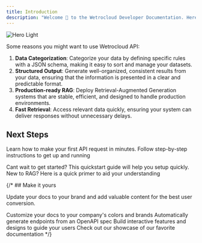 ```yaml
---
title: Introduction
description: "Welcome 👋 to the Wetrocloud Developer Documentation. Here you'll learn how to easily integrate Retrieval Augmented Generation (RAG) into your applications using the Wetrocloud API."
---
```

<Frame>
  <img
    src="/images/wetro.png"
    alt="Hero Light"
  />
</Frame>

Some reasons you might want to use Wetrocloud API:
1. **Data Categorization**: Categorize your data by defining specific rules with a JSON schema, making it easy to sort and manage your datasets.
2. **Structured Output**: Generate well-organized, consistent results from your data, ensuring that the information is presented in a clear and predictable format.
3. **Production-ready RAG**: Deploy Retrieval-Augmented Generation systems that are stable, efficient, and designed to handle production environments.
4. **Fast Retrieval**: Access relevant data quickly, ensuring your system can deliver responses without unnecessary delays.


## Next Steps
Learn how to make your first API request in minutes. Follow step-by-step instructions to get up and running

<CardGroup cols={2}>
  <Card
    title="Quick Start"
    icon="pen-to-square"
    href="quickstart"
  >
    Cant wait to get started? This quickstart guide will help you setup quickly.

  </Card>
  <Card
    title="About Retrieval Augmented Generation"
    icon="image"
    href="/about-RAG"
  >
    New to RAG? Here is a quick primer to aid your understanding
  </Card>
</CardGroup>

{/* ## Make it yours

Update your docs to your brand and add valuable content for the best user conversion.

<CardGroup cols={2}>
  <Card
    title="Customize Style"
    icon="palette"
    href="https://mintlify.com/docs/settings/global"
  >
    Customize your docs to your company's colors and brands
  </Card>
  <Card
    title="Reference APIs"
    icon="code"
    href="https://mintlify.com/docs/api-playground/openapi"
  >
    Automatically generate endpoints from an OpenAPI spec
  </Card>
  <Card
    title="Add Components"
    icon="screwdriver-wrench"
    href="https://mintlify.com/docs/components/accordion"
  >
    Build interactive features and designs to guide your users
  </Card>
  <Card
    title="Get Inspiration"
    icon="stars"
    href="https://mintlify.com/customers"
  >
    Check out our showcase of our favorite documentation
  </Card>
</CardGroup> */}
